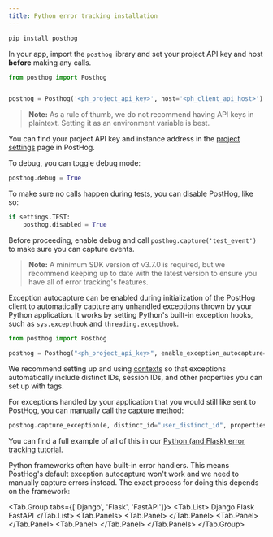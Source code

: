 ```yaml
---
title: Python error tracking installation
---
```




<Steps>
<Step title="Install PostHog Python SDK" badge="required">

```bash
pip install posthog
```

In your app, import the `posthog` library and set your project API key and host **before** making any calls.

```python
from posthog import Posthog


posthog = Posthog('<ph_project_api_key>', host='<ph_client_api_host>')
```

> **Note:** As a rule of thumb, we do not recommend having API keys in plaintext. Setting it as an environment variable is best.

You can find your project API key and instance address in the [project settings](https://app.posthog.com/project/settings) page in PostHog.

To debug, you can toggle debug mode:

```python
posthog.debug = True
```

To make sure no calls happen during tests, you can disable PostHog, like so:

```python
if settings.TEST:
    posthog.disabled = True
```

</Step>

<Step checkpoint title="Verify PostHog is initialized" subtitle="Confirm you can capture events with PostHog">

Before proceeding, enable debug and call `posthog.capture('test_event')` to make sure you can capture events.

</Step>

<Step title="Setting up exception autocapture" subtitle="Your goal in this step: Enable automatic exception tracking for your Python application." badge="required">

> **Note:** A minimum SDK version of v3.7.0 is required, but we recommend keeping up to date with the latest version to ensure you have all of error tracking's features.

Exception autocapture can be enabled during initialization of the PostHog client to automatically capture any unhandled exceptions thrown by your Python application. It works by setting Python's built-in exception hooks, such as `sys.excepthook` and `threading.excepthook`.

```python
from posthog import Posthog

posthog = Posthog("<ph_project_api_key>", enable_exception_autocapture=True, ...)
```

We recommend setting up and using [contexts](/docs/libraries/python#contexts) so that exceptions automatically include distinct IDs, session IDs, and other properties you can set up with tags.

</Step>

<Step title="Manually capturing exceptions" subtitle="Your goal in this step: Manually capture exceptions in your Python application." badge="optional">

For exceptions handled by your application that you would still like sent to PostHog, you can manually call the capture method:

```python
posthog.capture_exception(e, distinct_id="user_distinct_id", properties=additional_properties)
```

You can find a full example of all of this in our [Python (and Flask) error tracking tutorial](/tutorials/python-error-tracking).

</Step>

<StepVerifyErrorTracking />

<Step title="Framework-specific exception capture" subtitle="Your goal in this step: Configure framework-specific exception capture." badge="optional">

Python frameworks often have built-in error handlers. This means PostHog's default exception autocapture won't work and we need to manually capture errors instead. The exact process for doing this depends on the framework:

<Tab.Group tabs={['Django', 'Flask', 'FastAPI']}>
  <Tab.List>
    <Tab>Django</Tab>
    <Tab>Flask</Tab>
    <Tab>FastAPI</Tab>
  </Tab.List>
  <Tab.Panels>
    <Tab.Panel>
      <DjangoContextMiddleware />
    </Tab.Panel>
    <Tab.Panel>
      <PythonFlaskExceptionAutocapture />
    </Tab.Panel>
    <Tab.Panel>
      <PythonFastAPIExceptionAutocapture />
    </Tab.Panel>
  </Tab.Panels>
</Tab.Group>

</Step>

<Step title="Upload source maps" badge="optional">

<StepUploadSourceMaps urlPath="cli" />

</Step>
</Steps> 
